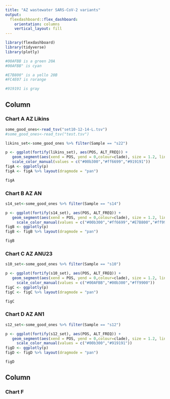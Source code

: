 ```yaml
---
title: "AZ wastewater SARS-CoV-2 variants"
output: 
  flexdashboard::flex_dashboard:
    orientation: columns
    vertical_layout: fill
---
```


```r

library(flexdashboard)
library(tidyverse)
library(plotly)

#00AFBB is a green 20A
#00AFBB" is cyan

#E7B800" is a yello 20B
#FC4E07 is rorange

#919191 is gray
```


Column {data-width=650}
-----------------------------------------------------------------------

### Chart A AZ Likins

```r

some_good_ones<-read_tsv("set10-12-14-L.tsv")
#some_good_ones<-read_tsv("test.tsv")

likins_set<-some_good_ones %>% filter(Sample == "s22")

p <- ggplot(fortify(likins_set), aes(POS, ALT_FREQ)) +
   geom_segment(aes(xend = POS, yend = 0,colour=clade), size = 1.2, lineend = "butt") +
   scale_color_manual(values = c("#00b300","#ff6699","#919191"))
figA <- ggplotly(p)
figA <- figA %>% layout(dragmode = "pan")

figA
```


### Chart B AZ AN

```r
s14_set<-some_good_ones %>% filter(Sample == "s14")

p <- ggplot(fortify(s14_set), aes(POS, ALT_FREQ)) +
   geom_segment(aes(xend = POS, yend = 0,colour=clade), size = 1.2, lineend = "butt") +
     scale_color_manual(values = c("#00b300","#ff6699","#E7B800","#ff9900","#919191"))
figB <- ggplotly(p)
figB <- figB %>% layout(dragmode = "pan")

figB
```

### Chart C AZ ANU23

```r
s10_set<-some_good_ones %>% filter(Sample == "s10")

p <- ggplot(fortify(s10_set), aes(POS, ALT_FREQ)) +
   geom_segment(aes(xend = POS, yend = 0,colour=clade), size = 1.2, lineend = "butt") +
     scale_color_manual(values = c("#00AFBB","#00b300","#ff9900"))
figC <- ggplotly(p)
figC <- figC %>% layout(dragmode = "pan")

figC
```

### Chart D AZ AN1

```r
s12_set<-some_good_ones %>% filter(Sample == "s12")

p <- ggplot(fortify(s12_set), aes(POS, ALT_FREQ)) +
   geom_segment(aes(xend = POS, yend = 0,colour=clade), size = 1.2, lineend = "butt") +
     scale_color_manual(values = c("#00b300","#919191"))
figD <- ggplotly(p)
figD <- figD %>% layout(dragmode = "pan")

figD
```


Column {data-width=350}
-----------------------------------------------------------------------






### Chart F

```r

```

